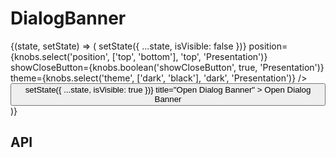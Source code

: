 
<Meta
  title="Components/DialogBanner"
  component={DialogBanner}
/>

# DialogBanner

<Preview>
  <Story name="Base component">
    <State initialState={{ isVisible: false }}>
      {(state, setState) => (
        <Fragment>
          <DialogBanner
            cta={{
              text: 'Vestibulum ullamcorper.',
              url: '/',
            }}
            heading={knobs.text('heading', 'Maecenas elementum, metus id facilisis', 'Copy')}
            isVisible={state.isVisible}
            message={knobs.text(
              'message',
              'Nullam pretium, risus a dictum rhoncus, ex libero cursus erat, dignissim malesuada tortor justo quis enim. Nulla pellentesque sit amet ante et molestie.',
              'Copy',
            )}
            onClose={() => setState({ ...state, isVisible: false })}
            position={knobs.select('position', ['top', 'bottom'], 'top', 'Presentation')}
            showCloseButton={knobs.boolean('showCloseButton', true, 'Presentation')}
            theme={knobs.select('theme', ['dark', 'black'], 'dark', 'Presentation')}
          />
          <Button
            onClick={() => setState({ ...state, isVisible: true })}
            title="Open Dialog Banner"
          >
            Open Dialog Banner
          </Button>
        </Fragment>
      )}
    </State>
  </Story>
</Preview>

## API

<Props of={DialogBanner} />
